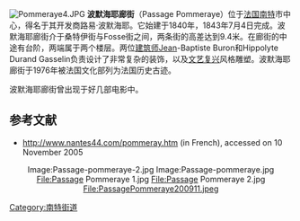 [[Image:Pommeraye4.JPG|thumb]]
'''波默海耶廊街'''（Passage Pommeraye）位于[[法国|法国]][[南特|南特]]市中心，得名于其开发商路易·波默海耶。它始建于1840年，1843年7月4日完成。波默海耶廊街介于桑特伊街与Fosse街之间，两条街的高差达到9.4米。在廊街的中途有台阶，两端属于两个楼层。两位[[建筑师|建筑师]]Jean-Baptiste Buron和Hippolyte Durand Gasselin负责设计了非常复杂的装饰，以及[[文艺复兴|文艺复兴]]风格雕塑。波默海耶廊街于1976年被法国文化部列为法国历史古迹。

波默海耶廊街曾出现于好几部电影中。
 
==参考文献==
* http://www.nantes44.com/pommeray.htm {{Webarchive|url=https://archive.today/20120910110520/http://www.nantes44.com/pommeray.htm |date=2012-09-10 }} (in French), accessed on 10 November 2005
<center><gallery>
Image:Passage-pommeraye-2.jpg
Image:Passage-pommeraye.jpg
File:Passage Pommeraye 1.jpg
File:Passage Pommeraye 2.jpg
File:PassagePommeraye200911.jpeg
</gallery></center>

{{coord|47|12|48|N|1|33|35|W|type:landmark_source:kolossus-frwiki|display=title}}
[[Category:南特街道|Category:南特街道]]